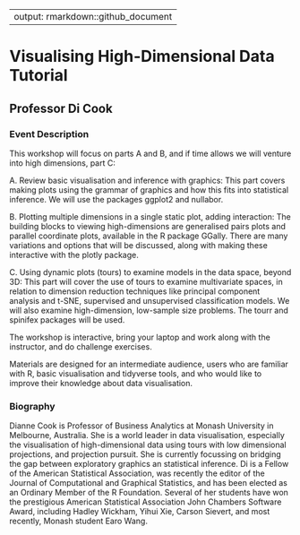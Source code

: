 
---
output: rmarkdown::github_document
---

<!-- README.md is generated from README.Rmd. Please edit that file -->

# Visualising High-Dimensional Data Tutorial
## Professor Di Cook

### Event Description

This workshop will focus on parts A and B, and if time allows we will venture into high dimensions, part C:

A. Review basic visualisation and inference with graphics: This part covers making plots using the grammar of graphics and how this fits into statistical inference. We will use the packages ggplot2 and nullabor.

B. Plotting multiple dimensions in a single static plot, adding interaction: The building blocks to viewing high-dimensions are generalised pairs plots and parallel coordinate plots, available in the R package GGally. There are many variations and options that will be discussed, along with making these interactive with the plotly package.

C. Using dynamic plots (tours) to examine models in the data space, beyond 3D: This part will cover the use of tours to examine multivariate spaces, in relation to dimension reduction techniques like principal component analysis and t-SNE, supervised and unsupervised classification models. We will also examine high-dimension, low-sample size problems. The tourr and spinifex packages will be used.

The workshop is interactive, bring your laptop and work along with the instructor, and do challenge exercises.

Materials are designed for an intermediate audience, users who are familiar with R, basic visualisation and tidyverse tools, and who would like to improve their knowledge about data visualisation.

### Biography

Dianne Cook is Professor of Business Analytics at Monash University in Melbourne, Australia. She is a world leader in data visualisation, especially the visualisation of high-dimensional data using tours with low dimensional projections, and projection pursuit. She is currently focussing on bridging the gap between exploratory graphics an statistical inference. Di is a Fellow of the American Statistical Association, was recently the editor of the Journal of Computational and Graphical Statistics, and has been elected as an Ordinary Member of the R Foundation. Several of her students have won the prestigious American Statistical Association John Chambers Software Award, including Hadley Wickham, Yihui Xie, Carson Sievert, and most recently, Monash student Earo Wang.






